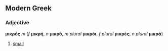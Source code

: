 ==Modern Greek==
===Adjective===
'''μικρός''' ''m'' (''f'' '''μικρή''', ''n'' '''μικρό''', ''m plural'' '''μικρόι''', ''f plural'' '''μικρές''', ''n plural'' '''μικρά''')

#[[small]]